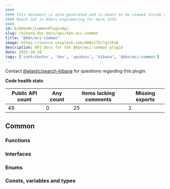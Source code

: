 ```yaml
---
####
#### This document is auto-generated and is meant to be viewed inside our experimental, new docs system.
#### Reach out in #docs-engineering for more info.
####
id: kibKbnWciCommonPluginApi
slug: /kibana-dev-docs/api/kbn-wci-common
title: "@kbn/wci-common"
image: https://source.unsplash.com/400x175/?github
description: API docs for the @kbn/wci-common plugin
date: 2025-10-18
tags: ['contributor', 'dev', 'apidocs', 'kibana', '@kbn/wci-common']
---
```




Contact [@elastic/search-kibana](https://github.com/orgs/elastic/teams/search-kibana) for questions regarding this plugin.

**Code health stats**

| Public API count  | Any count | Items lacking comments | Missing exports |
|-------------------|-----------|------------------------|-----------------|
| 49 | 0 | 25 | 1 |

## Common

### Functions
<DocDefinitionList data={kbnWciCommonObj.common.functions}/>

### Interfaces
<DocDefinitionList data={kbnWciCommonObj.common.interfaces}/>

### Enums
<DocDefinitionList data={kbnWciCommonObj.common.enums}/>

### Consts, variables and types
<DocDefinitionList data={kbnWciCommonObj.common.misc}/>


